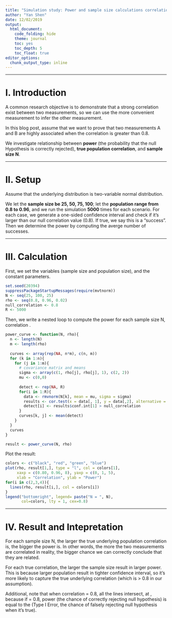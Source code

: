 ```yaml
---
title: "Simulation study: Power and sample size calculations correlational studies"
author: "Yan Shen"
date: 12/02/2019
output: 
  html_document:
    code_folding: hide
    theme: journal
    toc: yes
    toc_depth: 5
    toc_float: true
editor_options: 
  chunk_output_type: inline
---
```


***
# I. Introduction

  A common research objective is to demonstrate that a strong correlation exist between two measurements, so we can use the more convenient measurement to infer the other measurement. 
  
  In this blog post, assume that we want to prove that two measurements A and B are highly associated when the correlation is greater than 0.8. 
  
  We investigate relationship between __power__ (the probability that the null Hypothesis is correctly rejected), __true population correlation__, and __sample size N__.
  
***
# II. Setup

  Assume that the underlying distribution is two-variable normal distribution. 
  
  We let the __sample size be 25, 50, 75, 100__; let the __population range from 0.8 to 0.96__, and we run the simulation __5000__ times for each scenario. 
  For each case, we generate a one-sided confidence interval and check if it's larger than our null correlation value (0.8). If true, we say this is a "success". Then we determine the power by computing the averge number of successes. 
  
***
# III. Calculation

  First, we set the variables (sample size and population size), and the constant parameters.
```r
set.seed(20394)
suppressPackageStartupMessages(require(mvtnorm))
N <- seq(25, 100, 25)
rho <- seq(0.8, 0.96, 0.02)
null_correlation <- 0.8
R <- 5000
```

  Then, we write a nested loop to compute the power for each sample size N, correlation \rho. 
```r
power_curve <- function(N, rho){
  n <- length(N)
  m <- length(rho)
  
  curves <- array(rep(NA, n*m), c(n, m))
  for (k in 1:n){
    for (j in 1:m){
      # covariance matrix and means
      sigma <- array(c(1, rho[j], rho[j], 1), c(2, 2))
      mu <- c(0,0)
      
      detect <- rep(NA, R)
      for(i in 1:R){
        data <- rmvnorm(N[k], mean = mu, sigma = sigma)
        results <- cor.test(x = data[, 1], y = data[,2], alternative = "greater")
        detect[i] <- results$conf.int[1] > null_correlation
      }
      curves[k, j] <- mean(detect)
    }
  }
  curves
}
```

```r
result <- power_curve(N, rho)
```

  Plot the result: 
```r
colors <- c("black", "red", "green", "blue")
plot(rho, result[1,], type = "l", col = colors[1], 
     xaxp = c(0.80, 0.96, 8), yaxp = c(0, 1, 5),
     xlab = "Correlation", ylab = "Power")
for(i in c(2,3,4)){
  lines(rho, result[i,], col = colors[i])
}
legend("bottomright", legend= paste("N = ", N),
       col=colors, lty = 1, cex=0.8)

```

***
# IV. Result and Intepretation 

  For each sample size N, the larger the true underlying population correlation is, the bigger the power is. In other words, the more the two measurements are correlated in reality, the bigger chance we can correctly conclude that they are related. 
  
  For each true correlation, the larger the sample size result in larger power. This is because larger population result in tighter confidence interval, so it's more likely to capture the true underlying correlation (which is > 0.8 in our assumption).
  
  Additional, note that when correlation \rho = 0.8, all the lines intersect, at \alpha, because if \rho = 0.8, power (the chance of correctly rejecting null hypothesis) is equal to the \alpha (Type I Error, the chance of falsely rejecting null hypothesis when it's true).